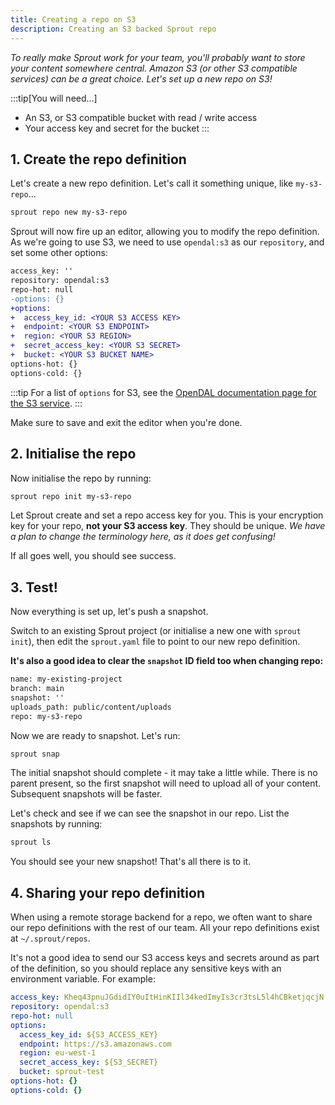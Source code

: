 ```yaml
---
title: Creating a repo on S3
description: Creating an S3 backed Sprout repo
---
```


*To really make Sprout work for your team, you'll probably want to store your content somewhere central. Amazon S3 (or other S3 compatible services) can be a great choice. Let's set up a new repo on S3!*

:::tip[You will need...]
- An S3, or S3 compatible bucket with read / write access
- Your access key and secret for the bucket
:::

## 1. Create the repo definition

Let's create a new repo definition. Let's call it something unique, like `my-s3-repo`...

```bash
sprout repo new my-s3-repo
```

Sprout will now fire up an editor, allowing you to modify the repo definition. As we're going to use S3, we need to use `opendal:s3` as our `repository`, and set some other options:

```diff lang="yaml" title="~/.sprout/repos/my-s3-repo.yaml" {2, 5-10}
access_key: ''
repository: opendal:s3
repo-hot: null
-options: {}
+options:
+  access_key_id: <YOUR S3 ACCESS KEY>
+  endpoint: <YOUR S3 ENDPOINT>
+  region: <YOUR S3 REGION>
+  secret_access_key: <YOUR S3 SECRET>
+  bucket: <YOUR S3 BUCKET NAME>
options-hot: {}
options-cold: {}
```

:::tip
For a list of `options` for S3, see the [OpenDAL documentation page for the S3 service](https://opendal.apache.org/docs/services/s3#configuration).
:::

Make sure to save and exit the editor when you're done.

## 2. Initialise the repo

Now initialise the repo by running:

```bash
sprout repo init my-s3-repo
```

Let Sprout create and set a repo access key for you. This is your encryption key for your repo, **not your S3 access key**. They should be unique. *We have a plan to change the terminology here, as it does get confusing!*

If all goes well, you should see success.

## 3. Test!

Now everything is set up, let's push a snapshot.

Switch to an existing Sprout project (or initialise a new one with `sprout init`), then edit the `sprout.yaml` file to point to our new repo definition.

**It's also a good idea to clear the `snapshot` ID field too when changing repo:**

```diff lang="yaml" title="~/projects/my-existing-project/sprout.yaml" {3,5}
name: my-existing-project
branch: main
snapshot: ''
uploads_path: public/content/uploads
repo: my-s3-repo
```

Now we are ready to snapshot. Let's run:

```bash
sprout snap
```

The initial snapshot should complete - it may take a little while. There is no parent present, so the first snapshot will need to upload all of your content. Subsequent snapshots will be faster.

Let's check and see if we can see the snapshot in our repo. List the snapshots by running:

```bash
sprout ls
```

You should see your new snapshot! That's all there is to it.

## 4. Sharing your repo definition

When using a remote storage backend for a repo, we often want to share our repo definitions with the rest of our team. All your repo definitions exist at `~/.sprout/repos`.

It's not a good idea to send our S3 access keys and secrets around as part of the definition, so you should replace any sensitive keys with an environment variable. For example:

```yaml title="~/.sprout/repos/linode.yaml" {5,8}
access_key: Kheq43pnuJGdidIY0uItHinKIIl34kedImyIs3cr3tsL5l4hCBketjqcjN
repository: opendal:s3
repo-hot: null
options:
  access_key_id: ${S3_ACCESS_KEY}
  endpoint: https://s3.amazonaws.com
  region: eu-west-1
  secret_access_key: ${S3_SECRET}
  bucket: sprout-test
options-hot: {}
options-cold: {}
```


